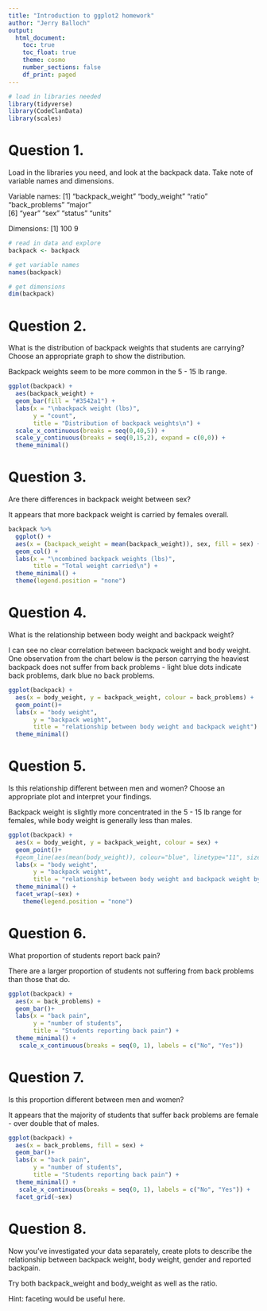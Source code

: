 ```yaml
---
title: "Introduction to ggplot2 homework"
author: "Jerry Balloch"
output:
  html_document:
    toc: true
    toc_float: true
    theme: cosmo
    number_sections: false
    df_print: paged
---
```


```r
# load in libraries needed
library(tidyverse)
library(CodeClanData)
library(scales)
```
# Question 1.

Load in the libraries you need, and look at the backpack data. Take note of variable names and dimensions.

Variable names:
[1] "backpack_weight" "body_weight"     "ratio"           "back_problems"   "major"          
[6] "year"            "sex"             "status"          "units" 

Dimensions:
[1] 100   9
```r
# read in data and explore
backpack <- backpack

# get variable names
names(backpack)

# get dimensions
dim(backpack)

```

# Question 2.

What is the distribution of backpack weights that students are carrying? Choose an appropriate graph to show the distribution.     

Backpack weights seem to be more common in the 5 - 15 lb range.

```r
ggplot(backpack) +
  aes(backpack_weight) +
  geom_bar(fill = "#3542a1") +
  labs(x = "\nbackpack weight (lbs)", 
       y = "count", 
       title = "Distribution of backpack weights\n") +
  scale_x_continuous(breaks = seq(0,40,5)) +
  scale_y_continuous(breaks = seq(0,15,2), expand = c(0,0)) +
  theme_minimal()
```

# Question 3.

Are there differences in backpack weight between sex?    

It appears that more backpack weight is carried by females overall.

```r
backpack %>%
  ggplot() +
  aes(x = (backpack_weight = mean(backpack_weight)), sex, fill = sex) +
  geom_col() +
  labs(x = "\ncombined backpack weights (lbs)", 
       title = "Total weight carried\n") +
  theme_minimal() +
  theme(legend.position = "none")
```

# Question 4.

What is the relationship between body weight and backpack weight?    

I can see no clear correlation between backpack weight and body weight. One observation from the chart below is the person carrying the heaviest backpack does not suffer from back problems - light blue dots indicate back problems, dark blue no back problems.

```r
ggplot(backpack) +
  aes(x = body_weight, y = backpack_weight, colour = back_problems) +
  geom_point()+
  labs(x = "body weight", 
       y = "backpack weight",
       title = "relationship between body weight and backpack weight") +
  theme_minimal()


```

# Question 5.

Is this relationship different between men and women? Choose an appropriate plot and interpret your findings.   

Backpack weight is slightly more concentrated in the 5 - 15 lb range for females, while body weight is generally less than males.

```r
ggplot(backpack) +
  aes(x = body_weight, y = backpack_weight, colour = sex) +
  geom_point()+
  #geom_line(aes(mean(body_weight)), colour="blue", linetype="11", size=0.3) + 
  labs(x = "body weight", 
       y = "backpack weight",
       title = "relationship between body weight and backpack weight by sex") +
  theme_minimal() +
  facet_wrap(~sex) +
    theme(legend.position = "none")
```

# Question 6.

What proportion of students report back pain?    

There are a larger proportion of students not suffering from back problems than those that do.

```r
ggplot(backpack) +
  aes(x = back_problems) +
  geom_bar()+
  labs(x = "back pain", 
       y = "number of students",
       title = "Students reporting back pain") +
  theme_minimal() +
   scale_x_continuous(breaks = seq(0, 1), labels = c("No", "Yes"))

```

# Question 7.

Is this proportion different between men and women?    

It appears that the majority of students that suffer back problems are female - over double that of males.

```r
ggplot(backpack) +
  aes(x = back_problems, fill = sex) +
  geom_bar()+
  labs(x = "back pain", 
       y = "number of students",
       title = "Students reporting back pain") +
  theme_minimal() +
   scale_x_continuous(breaks = seq(0, 1), labels = c("No", "Yes")) +
  facet_grid(~sex)
```

# Question 8.

Now you’ve investigated your data separately, create plots to describe the relationship between backpack weight, body weight, gender and reported backpain.

Try both backpack_weight and body_weight as well as the ratio.

Hint: faceting would be useful here.

```r

```

